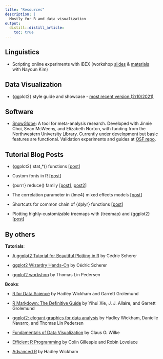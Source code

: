 ```yaml
---
title: "Resources"
description: |
  Mostly for R and data visualization
output:
  distill::distill_article:
    toc: true
---
```


## Linguistics

- Scripting online experiments with IBEX (workshop [slides](https://ibex-workshop-slides.netlify.app/) & [materials](https://github.com/yjunechoe/IBEX-Workshop-Materials) with Nayoun Kim)


## Data Visualization

- {ggplot2} style guide and showcase - [most recent version (2/10/2021)](https://yjunechoe.netlify.app/flipbooks/ggplot2_master/feb_2020_ggplot2.html)


## Software

- [SnowGlobe](https://snowglobe.soc.northwestern.edu/): A tool for meta-analysis research. Developed with Jinnie Choi, Sean McWeeny, and Elizabeth Norton, with funding from the Northwestern University Library. Currently under development but basic features are functional. Validation experiments and guides at [OSF repo](https://osf.io/u25rn/).

## Tutorial Blog Posts

- {ggplot2} stat_*() functions [[post](https://yjunechoe.github.io/posts/2020-09-26-demystifying-stat-layers-ggplot2/)]

- Custom fonts in R [[post](https://yjunechoe.github.io/posts/2021-06-24-setting-up-and-debugging-custom-fonts/)]

- {purrr} reduce() family [[post1](https://yjunechoe.github.io/posts/2020-12-13-collapse-repetitive-piping-with-reduce/), [post2](https://yjunechoe.github.io/posts/2021-01-17-random-sampling-a-table-animation/)]

- The correlation parameter in {lme4} mixed effects models [[post](https://yjunechoe.github.io/posts/2020-06-07-correlation-parameter-mem/)]

- Shortcuts for common chain of {dplyr} functions [[post](https://yjunechoe.github.io/posts/2020-08-07-saving-a-line-of-piping/)]

- Plotting highly-customizable treemaps with {treemap} and {ggplot2} [[post](https://yjunechoe.github.io/posts/2020-06-30-treemap-with-ggplot/)]


## By others

**Tutorials**:

- [A ggplot2 Tutorial for Beautiful Plotting in R](https://cedricscherer.netlify.app/2019/08/05/a-ggplot2-tutorial-for-beautiful-plotting-in-r/) by Cédric Scherer

- [ggplot2 Wizardry Hands-On](https://z3tt.github.io/OutlierConf2021/) by Cédric Scherer

- [ggplot2 workshop](https://www.youtube.com/watch?v=h29g21z0a68) by Thomas Lin Pedersen

**Books**:

- [R for Data Science](https://r4ds.had.co.nz/) by Hadley Wickham and Garrett Grolemund

- [R Markdown: The Definitive Guide](https://bookdown.org/yihui/rmarkdown/) by Yihui Xie, J. J. Allaire, and Garrett Grolemund

- [ggplot2: elegant graphics for data analysis](https://ggplot2-book.org/) by Hadley Wickham, Danielle Navarro, and Thomas Lin Pedersen

- [Fundamentals of Data Visualization](https://clauswilke.com/dataviz/) by Claus O. Wilke

- [Efficient R Programming](https://csgillespie.github.io/efficientR/) by Colin Gillespie and Robin Lovelace

- [Advanced R](https://adv-r.hadley.nz/) by Hadley Wickham
